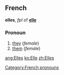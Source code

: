 ==French==
'''elles''', ''fpl'' of '''[[elle]]'''
===Pronoun===
# [[they]] (''female'')
# [[them]] (''female'')
[[Category:French pronouns]]

[[ang:Elles]]
[[ko:Elle]]
[[zh:Elles]]
